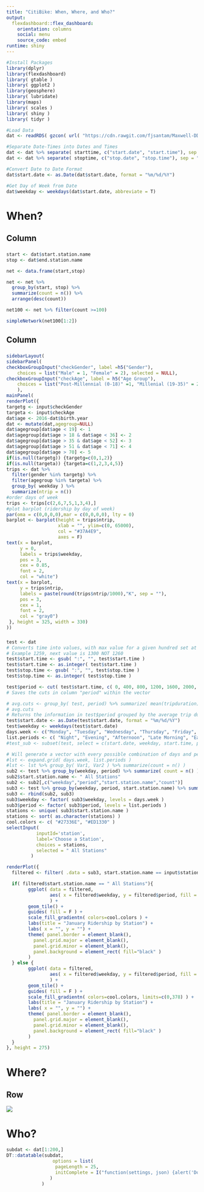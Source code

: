 ---
title: "CitiBike: When, Where, and Who?"
output: 
  flexdashboard::flex_dashboard:
    orientation: columns
    social: menu
    source_code: embed
runtime: shiny
---

```{r setup, include=FALSE}
#Install Packages
library(dplyr)
library(flexdashboard)
library( gtable )
library( ggplot2 )
library(geosphere)
library( lubridate)
library(maps)
library( scales )
library( shiny )
library( tidyr )

#Load Data
dat <- readRDS( gzcon( url( "https://cdn.rawgit.com/fjsantam/Maxwell-DDM-Final-Project/master/NYC%20Bike%20Share%20Data.rds" ) ) )

#Separate Date-Times into Dates and Times
dat <- dat %>% separate( starttime, c("start.date", "start.time"), sep = " " )
dat <- dat %>% separate( stoptime, c("stop.date", "stop.time"), sep = " " )

#Convert Date to Date Format
dat$start.date <- as.Date(dat$start.date, format = "%m/%d/%Y")

#Get Day of Week from Date
dat$weekday <- weekdays(dat$start.date, abbreviate = T)
```


When?
=======================================================================

Column {data-width=650}
-----------------------------------------------------------------------

###
```{r}
start <- dat$start.station.name
stop <- dat$end.station.name

net <- data.frame(start,stop)

net <- net %>% 
  group_by(start, stop) %>% 
  summarize(count = n()) %>%
  arrange(desc(count))

net100 <- net %>% filter(count >=100)

simpleNetwork(net100[1:2])
```
Column {data-width=350}
-----------------------------------------------------------------------

###

```{r}
sidebarLayout(
sidebarPanel(
checkboxGroupInput("checkGender", label =h5("Gender"), 
    choices = list("Male" = 1, "Female" = 2), selected = NULL),
checkboxGroupInput("checkAge", label = h5("Age Group"),
    choices = list("Post-Millennial (0-18)" =1, "Millenial (19-35)" = 2, "Gen X (36-51)" = 3, "Boomer (52-70)" = 4, "Silent (71+)" = 5), selected = NULL)
    ),
mainPanel(
renderPlot({
targetg <- input$checkGender
targeta <- input$checkAge
dat$age <- 2016-dat$birth.year
dat <- mutate(dat,agegroup=NULL)
dat$agegroup[dat$age < 19] <- 1
dat$agegroup[dat$age > 18 & dat$age < 36] <- 2
dat$agegroup[dat$age > 35 & dat$age < 52] <- 3
dat$agegroup[dat$age > 51 & dat$age < 71] <- 4
dat$agegroup[dat$age > 70] <- 5
if(is.null(targetg)) {targetg=c(0,1,2)}
if(is.null(targeta)) {targeta=c(1,2,3,4,5)}
trips <- dat %>%
  filter(gender %in% targetg) %>%
  filter(agegroup %in% targeta) %>%
  group_by( weekday ) %>%
  summarize(ntrip = n())
#order days of week
trips <- trips[c(2,6,7,5,1,3,4),]
#plot barplot (ridership by day of week)
par(oma = c(0,0,0,0),mar = c(0,0,0,0), lty = 0)
barplot <- barplot(height = trips$ntrip, 
                   xlab = "", ylim=c(0, 65000), 
                   col = "#37A4E9", 
                   axes = F)
text(x = barplot, 
     y = 0, 
     labels = trips$weekday, 
     pos = 3, 
     cex = 0.85, 
     font = 2,
     col = "white")
text(x = barplot, 
     y = trips$ntrip, 
     labels = paste(round(trips$ntrip/1000),"K", sep = ""),
     pos = 3, 
     cex = 1, 
     font = 2, 
     col = "gray0")
 }, height = 325, width = 330)
))
```


###


```{r}
test <- dat
# Converts time into values, with max value for a given hundred set at 59 and moving to the next sequential hundred digit at 60
# Example 1259, next value is 1300 NOT 1260
test$start.time <- gsub( ":", "", test$start.time )
test$start.time <- as.integer( test$start.time )
test$stop.time <- gsub( ":", "", test$stop.time )
test$stop.time <- as.integer( test$stop.time )

test$period <- cut( test$start.time, c( 0, 400, 800, 1200, 1600, 2000, 2400), labels = c("Midnight", "Early Morning", "Late Morning", "Afternoon", "Evening", "Night"), right=F)
# Saves the cuts in column "period" within the vector

# avg.cuts <- group_by( test, period) %>% summarize( mean(tripduration)/60 )
# avg.cuts
# Returns the information in test$period grouped by the average trip duration in minutes
test$start.date <- as.Date(test$start.date, format = "%m/%d/%Y")
test$weekday <- weekdays(test$start.date)
days.week <- c("Monday", "Tuesday", "Wednesday", "Thursday", "Friday", "Saturday", "Sunday")
list.periods <- c( "Night", "Evening", "Afternoon", "Late Morning", "Early Morning", "Midnight")
#test_sub <- subset(test, select = c(start.date, weekday, start.time, period))

# Will generate a vector with every possible combination of days and periods
#lst <- expand.grid( days.week, list.periods )
#lst <- lst %>% group_by( Var1, Var2 ) %>% summarize(count = n() )
sub2 <- test %>% group_by(weekday, period) %>% summarize( count = n() )
sub2$start.station.name <- " All Stations"
sub2 <- sub2[,c("weekday","period","start.station.name","count")]
sub3 <- test %>% group_by(weekday, period, start.station.name) %>% summarize(count = n() )
sub3 <- rbind(sub2, sub3)
sub3$weekday <- factor( sub3$weekday, levels = days.week )
sub3$period <- factor( sub3$period, levels = list.periods )
stations <- unique( sub3$start.station.name )
stations <- sort( as.character(stations) )
cool.colors <- c( "#27336E", "#ED1330" )
selectInput( 
           inputId='station', 
           label='Choose a Station', 
           choices = stations,
           selected = " All Stations"
         )

renderPlot({
  filtered <- filter( .data = sub3, start.station.name == input$station  )

  if( filtered$start.station.name == " All Stations"){
        ggplot( data = filtered, 
                aes( x = filtered$weekday, y = filtered$period, fill = count )
                ) + 
        geom_tile() + 
        guides( fill = F ) + 
        scale_fill_gradientn( colors=cool.colors ) + 
        labs(title = "January Ridership by Station") + 
        labs( x = "", y = "") + 
        theme( panel.border = element_blank(), 
          panel.grid.major = element_blank(),
          panel.grid.minor = element_blank(),
          panel.background = element_rect( fill="black" )
        )  
  } else {
        ggplot( data = filtered, 
                aes( x = filtered$weekday, y = filtered$period, fill = count )
                ) + 
        geom_tile() + 
        guides( fill = F ) + 
        scale_fill_gradientn( colors=cool.colors, limits=c(0,378) ) + 
        labs(title = "January Ridership by Station") + 
        labs( x = "", y = "") + 
        theme( panel.border = element_blank(), 
          panel.grid.major = element_blank(),
          panel.grid.minor = element_blank(),
          panel.background = element_rect( fill="black" )
        )
  }
}, height = 275)
```

Where?
=======================================================================


Row
-----------------------------------------------------------------------

![](https://d21xlh2maitm24.cloudfront.net/nyc/CitiBike_Logo_p.svg?mtime=20160427183115)

Who?
=======================================================================

```{r}
subdat <- dat[1:200,]  
DT::datatable(subdat,
                 options = list(
                  pageLength = 25,
                  initComplete = I("function(settings, json) {alert('Done.');}")
                )
             )
```

